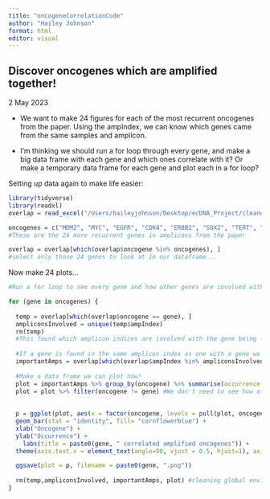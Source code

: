 ```yaml
---
title: "oncogeneCorrelationCode"
author: "Hailey Johnson"
format: html
editor: visual
---
```


## Discover oncogenes which are amplified together!

2 May 2023

-   We want to make 24 figures for each of the most recurrent oncogenes from the paper. Using the ampIndex, we can know which genes came from the same samples and amplicon.

-   I'm thinking we should run a for loop through every gene, and make a big data frame with each gene and which ones correlate with it? Or make a temporary data frame for each gene and plot each in a for loop?

Setting up data again to make life easier:

```r
library(tidyverse)
library(readxl)
overlap = read_excel("/Users/haileyjohnson/Desktop/ecDNA_Project/cleanedOverlap.xlsx") #IMPORTANT, THIS IS THE CLEANED OVERLAP SET WHERE WE PICKED THE MOST RECURRENT ISOFROM OF EACH GENE!
```

```r
oncogenes = c("MDM2", "MYC", "EGFR", "CDK4", "ERBB2", "SOX2", "TERT", "CCND1", "E2F3", "CCNE1", "CDK6", "MDM4", "NEDD9", "MCL1", "AKT3", "BCL2L1", "ZNF217", "KRAS", "PDGFRA", "AKT1", "MYCL", "NKX2-1", "IGF1R", "PAX8") 
#These are the 24 more recurrent genes in amplicons from the paper

overlap = overlap[which(overlap$oncogene %in% oncogenes), ] 
#select only those 24 genes to look at in our dataframe...
```

Now make 24 plots...

```r

#Run a for loop to see every gene and how other genes are involved with it

for (gene in oncogenes) {
  
  temp = overlap[which(overlap$oncogene == gene), ]
  ampliconsInvolved = unique(temp$ampIndex)
  rm(temp)
  #This found which amplicon indices are involved with the gene being looked at in the for loop...
  
  #If a gene is found in the same amplicon index as one with a gene we are looking at, then they are amplified together.
  importantAmps = overlap[which(overlap$ampIndex %in% ampliconsInvolved),]
  
  #Make a data frame we can plot now!
  plot = importantAmps %>% group_by(oncogene) %>% summarise(occurrence = n()) %>% arrange(desc(occurrence))
  plot = plot %>% filter(oncogene != gene) #We don't need to see how often the gene is involved in itself...
  
  
  p = ggplot(plot, aes(x = factor(oncogene, levels = pull(plot, oncogene)), y = occurrence)) +
  geom_bar(stat = "identity", fill= "cornflowerblue") +
  xlab("Oncogene") +
  ylab("Occurrence") +
    labs(title = paste0(gene, " correlated amplified oncogenes")) +
  theme(axis.text.x = element_text(angle=90, vjust = 0.5, hjust=1), axis.title.x = element_text(size = 10))

  ggsave(plot = p, filename = paste0(gene, ".png"))
  
  rm(temp,ampliconsInvolved, importantAmps, plot) #cleaning global environment
}
```
